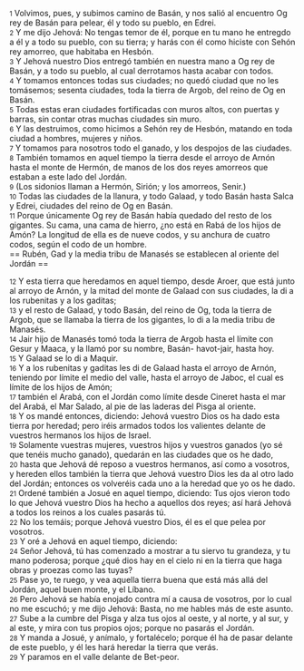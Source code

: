 {{anchor|1}} <small>1</small> Volvimos, pues, y subimos camino de Basán, y nos salió al encuentro Og rey de Basán para pelear, él y todo su pueblo, en Edrei.<br>
{{anchor|2}} <small>2</small> Y me dijo Jehová: No tengas temor de él, porque en tu mano he entregdo a él y a todo su pueblo, con su tierra; y harás con él como hiciste con Sehón rey amorreo, que habitaba en Hesbón.<br>
{{anchor|3}} <small>3</small> Y Jehová nuestro Dios entregó también en nuestra mano a Og rey de Basán, y a todo su pueblo, al cual derrotamos hasta acabar con todos.<br>
{{anchor|4}} <small>4</small> Y tomamos entonces todas sus ciudades; no quedó ciudad que no les tomásemos; sesenta ciudades, toda la tierra de Argob, del reino de Og en Basán.<br>
{{anchor|5}} <small>5</small> Todas estas eran ciudades fortificadas con muros altos, con puertas y barras, sin contar otras muchas ciudades sin muro.<br>
{{anchor|6}} <small>6</small> Y las destruimos, como hicimos a Sehón rey de Hesbón, matando en toda ciudad a hombres, mujeres y niños.<br>
{{anchor|7}} <small>7</small> Y tomamos para nosotros todo el ganado, y los despojos de las ciudades.<br>
{{anchor|8}} <small>8</small> También tomamos en aquel tiempo la tierra desde el arroyo de Arnón hasta el monte de Hermón, de manos de los dos reyes amorreos que estaban a este lado del Jordán.<br>
{{anchor|9}} <small>9</small> (Los sidonios llaman a Hermón, Sirión; y los amorreos, Senir.)<br>
{{anchor|10}} <small>10</small> Todas las ciudades de la llanura, y todo Galaad, y todo Basán hasta Salca y Edrei, ciudades del reino de Og en Basán.<br>
{{anchor|11}} <small>11</small> Porque únicamente Og rey de Basán había quedado del resto de los gigantes. Su cama, una cama de hierro, ¿no está en Rabá de los hijos de Amón? La longitud de ella es de nueve codos,  y su anchura de cuatro codos, según el codo de un hombre.<br>
== Rubén, Gad y la media tribu de Manasés se establecen al oriente del Jordán ==

{{anchor|12}} <small>12</small> Y esta tierra que heredamos en aquel tiempo, desde Aroer, que está junto al arroyo de Arnón, y la mitad del monte de Galaad con sus ciudades, la di a los rubenitas y a los gaditas;<br>
{{anchor|13}} <small>13</small> y el resto de Galaad, y todo Basán, del reino de Og, toda la tierra de Argob, que se llamaba la tierra de los gigantes, lo di a la media tribu de Manasés.<br>
{{anchor|14}} <small>14</small> Jair hijo de Manasés tomó toda la tierra de Argob hasta el límite con Gesur y Maaca, y la llamó por su nombre, Basán- havot-jair, hasta hoy.<br>
{{anchor|15}} <small>15</small> Y Galaad se lo di a Maquir.<br>
{{anchor|16}} <small>16</small> Y a los rubenitas y gaditas les di de Galaad hasta el arroyo de Arnón, teniendo por límite el medio del valle, hasta el arroyo de Jaboc, el cual es límite de los hijos de Amón;<br>
{{anchor|17}} <small>17</small> también el Arabá, con el Jordán como límite desde Cineret hasta el mar del Arabá, el Mar Salado, al pie de las laderas del Pisga al oriente.<br>
{{anchor|18}} <small>18</small> Y os mandé entonces, diciendo: Jehová vuestro Dios os ha dado esta tierra por heredad; pero iréis armados todos los valientes delante de vuestros hermanos los hijos de Israel.<br>
{{anchor|19}} <small>19</small> Solamente vuestras mujeres, vuestros hijos y vuestros ganados (yo sé que tenéis mucho ganado), quedarán en las ciudades que os he dado,<br>
{{anchor|20}} <small>20</small> hasta que Jehová dé reposo a vuestros hermanos, así como a vosotros, y hereden ellos también la tierra que Jehová vuestro Dios les da al otro lado del Jordán; entonces os volveréis cada uno a la heredad que yo os he dado.<br>
{{anchor|21}} <small>21</small> Ordené también a Josué en aquel tiempo, diciendo: Tus ojos vieron todo lo que Jehová vuestro Dios ha hecho a aquellos dos reyes; así hará Jehová a todos los reinos a los cuales pasarás tú.<br>
{{anchor|22}} <small>22</small> No los temáis; porque Jehová vuestro Dios, él es el que pelea por vosotros.<br>
{{anchor|23}} <small>23</small> Y oré a Jehová en aquel tiempo, diciendo:<br>
{{anchor|24}} <small>24</small> Señor Jehová, tú has comenzado a mostrar a tu siervo tu grandeza, y tu mano poderosa; porque ¿qué dios hay en el cielo ni en la tierra que haga obras y proezas como las tuyas?<br>
{{anchor|25}} <small>25</small> Pase yo, te ruego, y vea aquella tierra buena que está más allá del Jordán, aquel buen monte, y el Líbano.<br>
{{anchor|26}} <small>26</small> Pero Jehová se había enojado contra mí a causa de vosotros, por lo cual no me escuchó; y me dijo Jehová: Basta, no me hables más de este asunto.<br>
{{anchor|27}} <small>27</small> Sube a la cumbre del Pisga y alza tus ojos al oeste, y al norte, y al sur, y al este, y mira con tus propios ojos; porque no pasarás el Jordán.<br>
{{anchor|28}} <small>28</small> Y manda a Josué, y anímalo, y fortalécelo; porque él ha de pasar delante de este pueblo, y él les hará heredar la tierra que verás.<br>
{{anchor|29}} <small>29</small> Y paramos en el valle delante de Bet-peor.<br>
